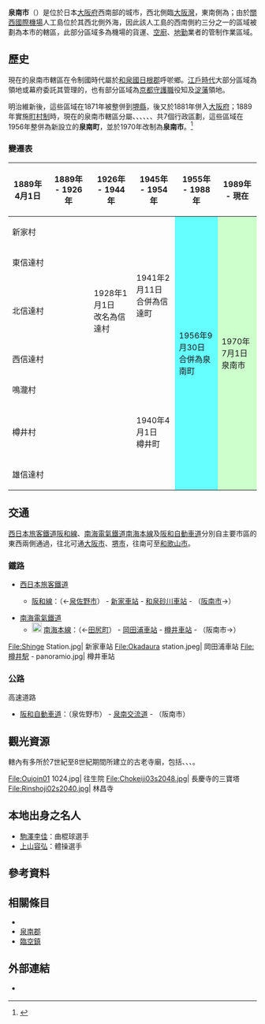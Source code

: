 {{日本都市
| 自治體名=泉南市
| 圖像=[[File:Rinshoji05s2040.jpg|240px]]
| 圖像說明=[[林昌寺|林昌寺]]（[[和泉西國三十三箇所|和泉西國三十三箇所]]第31號）
| 市章=[[File:Emblem_of_Sennan,_Osaka.svg|100px]]
| 日文原名=泉南市
| 平假名=せんなんし
| 羅馬字拼音=Sennan-shi
| 都道府縣=大阪府
| 支廳=
| 編號=27228-1
| 面積=48.98
| 邊界未定=
| 人口=62,549<ref>{{Cite web| url=http://www.city.sennan.lg.jp/shisei/annai/1458795191323.html| title=地区別世帯人口統計・性別年齢別人口統計| publisher=泉南市政府| accessdate=2018-04-17| language=ja| archive-url=https://web.archive.org/web/20180417192431/http://www.city.sennan.lg.jp/shisei/annai/1458795191323.html| archive-date=2018-04-17| dead-url=yes}}</ref>
| 統計時間=2018年3月31日
| 自治體=[[泉佐野市|泉佐野市]]、[[阪南市|阪南市]]、[[田尻町|田尻町]]<br />'''[[和歌山縣|和歌山縣]]'''：[[紀之川市|紀之川市]]、[[岩出市|岩出市]]
| 樹=樟
| 花=梅
| 其他象徵物=
| 其他象徵=
| 市長={{tsl|ja|竹中勇人}}
| 卸任日期=2018年5月21日
| 郵遞區號=590-0592
| 所在地=泉南市樽井一丁目1番1號
| 電話號碼=72-483-0001
| 外部連結=http://www.city.sennan.lg.jp/
| 地圖=[[File:Sennan_in_Osaka_Prefecture_Ja.svg|250px]]
| 註記=
}}
'''泉南市'''（{{jpn|j=泉南市|hg=せんなんし|rm=Sennan shi|f=y}}）是位於日本[[大阪府|大阪府]]西南部的城市，西北側臨[[大阪灣|大阪灣]]，東南側為{{tsl|ja|和泉山脈}}；由於[[關西國際機場|關西國際機場]]人工島位於其西北側外海，因此該人工島的西南側約三分之一的區域被劃為本市的轄區，此部分區域多為機場的貨運、[[空廚|空廚]]、[[地勤|地勤]]業者的管制作業區域。

== 歷史 ==

現在的泉南市轄區在令制國時代屬於[[和泉國|和泉國]][[日根郡|日根郡]]呼唹鄉。[[江戶時代|江戶時代]]大部分區域為{{Tsl|ja|岸和田藩}}領地或幕府委託其管理的{{tsl|ja|預地}}，也有部分區域為[[京都守護職|京都守護職]]役知及[[淀藩|淀藩]]領地。

明治維新後，這些區域在1871年被整併到[[堺縣|堺縣]]，後又於1881年併入[[大阪府|大阪府]]；1889年實施[[町村制|町村制]]時，現在的泉南市轄區分屬{{tsl|ja|新家村}}、{{tsl|ja|東信達村}}、{{tsl|ja|信達村|信達村|北信達村}}、{{tsl|ja|西信達村}}、{{tsl|ja|鳴滝 (泉南市)|鳴瀧 (泉南市)|鳴瀧村}}、{{tsl|ja|樽井|樽井|樽井村}}、{{tsl|ja|雄信達村}}共7個行政區劃，這些區域在1956年整併為新設立的'''泉南町'''，並於1970年改制為'''泉南市'''。<ref>{{Cite web| url=http://www.city.sennan.lg.jp/shisei/annai/1458795184224.html| title=泉南市の歴史と沿革| accessdate=2018-04-17| publisher=泉南市政府| language=ja| archive-url=https://web.archive.org/web/20180417192505/http://www.city.sennan.lg.jp/shisei/annai/1458795184224.html| archive-date=2018-04-17| dead-url=yes}}</ref>

=== 變遷表 ===

{|class="wikitable" style="font-size:x-small;"
! 1889年4月1日
! 1889年 - 1926年
! 1926年 - 1944年
! 1945年 - 1954年
! colspan=2 | 1955年 - 1988年
! 1989年 - 現在
! 現在
|-
| colspan=4 | 新家村
| rowspan=7 style="background-color:#66FFFF;" | 1956年9月30日<br />合併為泉南町
| rowspan=7 colspan=3 style="background-color:#CCFFCC;" | 1970年7月1日<br />泉南市
|-
| colspan=3 | 東信達村
| rowspan=2 | 1941年2月11日<br />合併為信達町
|-
| colspan=2 | 北信達村
| 1928年1月1日<br />改名為信達村
|-
| colspan=4 | 西信達村
|-
| colspan=4 | 鳴瀧村
|-
| colspan=3 | 樽井村
| 1940年4月1日<br />樽井町
|-
| colspan=4 | 雄信達村
|}

== 交通 ==
[[西日本旅客鐵道|西日本旅客鐵道]][[阪和線|阪和線]]、[[南海電氣鐵道|南海電氣鐵道]][[南海本線|南海本線]]及[[阪和自動車道|阪和自動車道]]分別自主要市區的東西兩側通過，往北可通[[大阪市|大阪市]]、[[堺市|堺市]]，往南可至[[和歌山市|和歌山市]]。

=== 鐵路 ===
* [[西日本旅客鐵道|西日本旅客鐵道]]
** {{JR西路線記號|K|R}} [[阪和線|阪和線]]：（←[[泉佐野市|泉佐野市]]） - [[新家車站|新家車站]] - [[和泉砂川車站|和泉砂川車站]] - （[[阪南市|阪南市]]→）
* [[南海電氣鐵道|南海電氣鐵道]]
** [[File:Nankai_mainline_symbol.svg|20px]] [[南海本線|南海本線]]：（←[[田尻町|田尻町]]） - [[岡田浦車站|岡田浦車站]] - [[樽井車站|樽井車站]] - （阪南市→）

<gallery widths=200px heights=200px>
File:Shinge Station.jpg| 新家車站
File:Okadaura station.jpeg| 岡田浦車站
File:樽井駅 - panoramio.jpg| 樽井車站
</gallery>

=== 公路 ===
; 高速道路
* [[阪和自動車道|阪和自動車道]]：（泉佐野市） - [[泉南交流道|泉南交流道]] - （阪南市）

== 觀光資源 ==

轄內有多所於7世紀至8世紀期間所建立的古老寺廟，包括{{tsl|ja|往生院 (泉南市)|往生院 (泉南市)|往生院}}、{{tsl|ja|長慶寺 (泉南市)|長慶寺 (泉南市)|長慶寺}}、{{tsl|ja|林昌寺}}、{{tsl|ja|海会寺跡|海會寺遺跡|海會寺}}。

<gallery widths=200px heights=200px>
File:Oujoin01 1024.jpg| 往生院
File:Chokeiji03s2048.jpg| 長慶寺的三寶塔
File:Rinshoji02s2040.jpg| 林昌寺
</gallery>

== 本地出身之名人 ==
* [[駒澤李佳|駒澤李佳]]：曲棍球選手
* [[上山容弘|上山容弘]]：體操選手

== 參考資料 ==
{{Reflist}}

== 相關條目 ==
{{Commonscat|Sennan, Osaka}}
* {{tsl|ja|泉南}}
* [[泉南郡|泉南郡]]
* [[臨空鎮|臨空鎮]]

== 外部連結 ==
* {{Ja}} {{Facebook|city.sennan|泉南市政府}}

{{大阪府}}
{{Authority control}}